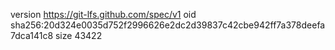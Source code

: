 version https://git-lfs.github.com/spec/v1
oid sha256:20d324e0035d752f2996626e2dc2d39837c42cbe942ff7a378deefa7dca141c8
size 43422
